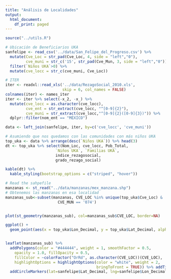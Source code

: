 ```yaml
---
title: "Análisis de Localidades"
output:
  html_document:
    df_print: paged
---
```


```r
source("../utils.R")
```


```r
# Ubicación de Beneficiarios UKA
sanfelipe <- read_csv('../data/San_Felipe_del_Progreso.csv') %>% 
  mutate(Cve_Loc = str_pad(Cve_Loc, 4, side = "left","0"),
         cve_muni = str_c('15', str_pad(Cve_Mun, 3, side = "left","0"))) %>%
  filter(`Niños UKA`>0) %>%
  mutate(cve_locc = str_c(cve_muni, Cve_Loc))

# ITER
iter <- readxl::read_xls('../data/RezagoSocial_2010.xls',
                         skip = 6, col_names = FALSE) 
colnames(iter) <- names_iter
iter <- iter %>% select(-x_2, -x_) %>%
  mutate(cve_locc = as.character(cve_locc),
         cve_ent = str_extract(cve_locc, "^[0-9]{2}"),
         cve_muni = str_extract(cve_locc,"^[0-9]{2}([0-9]{3})")) %>%
  dplyr::filter(nom_ent == "MÉXICO")

data <- left_join(sanfelipe, iter, by=c('cve_locc', 'cve_muni'))

# Asumiendo que nos quedamos con las comunidades con más niños UKA
top_uka <- data %>% arrange(desc(`Niños UKA`)) %>% head(3)
dt <- top_uka %>% select(Nom_Loc, cve_locc, Pob_Total, 
                      `Niños UKA`, `Familias UKA`,
                      indice_rezagosocial,
                      grado_rezago_social)

kable(dt) %>%
  kable_styling(bootstrap_options = c("striped", "hover"))

```


```r
# Read the sahpefile
manzanas <- st_read("../data/manzanas/mex_manzana.shp")
# Obtenemos las manzanas en esa localidad
manzanas_sub<-subset(manzanas, CVE_LOC %in% unique(top_uka$Cve_Loc) & 
                       CVE_MUN == '074')


plot(st_geometry(manzanas_sub), col=manzanas_sub$CVE_LOC, border=NA)

ggplot() +
  geom_point(aes(x = top_uka$Lon_Decimal, y = top_uka$Lat_Decimal, alpha = .5))


leaflet(manzanas_sub) %>%
  addPolygons(color = "#444444", weight = 1, smoothFactor = 0.5,
    opacity = 1.0, fillOpacity = 0.5,
    fillColor = ~colorFactor("OrRd", as.character(CVE_LOC))(CVE_LOC),
    highlightOptions = highlightOptions(color = "white", weight = 2,
                                        bringToFront = TRUE)) %>% addTiles() %>%
  addCircleMarkers(lat=sanfelipe$Lat_Decimal, lng=sanfelipe$Lon_Decimal, color= "red")

  
```




```r

```


```r

```


```r

```



